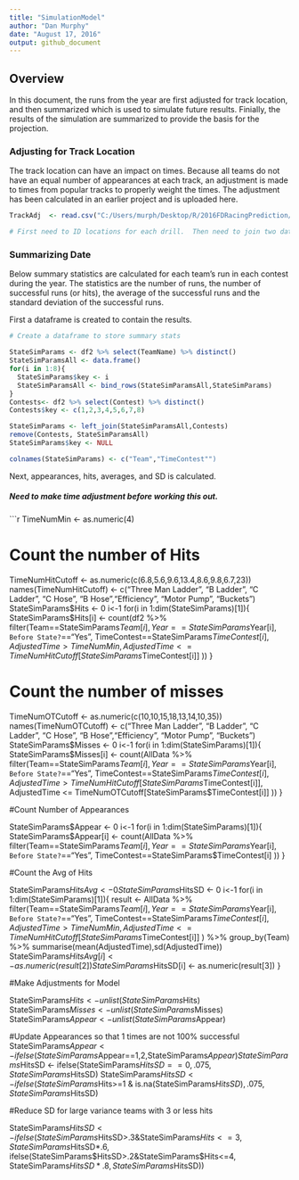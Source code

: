 ```yaml
---
title: "SimulationModel"
author: "Dan Murphy"
date: "August 17, 2016"
output: github_document
---
```


## Overview

In this document, the runs from the year are first adjusted for track location, and then summarized which is used to simulate future results.  Finially, the results of the simulation are summarized to provide the basis for the projection.  

### Adjusting for Track Location

The track location can have an impact on times.  Because all teams do not have an equal number of appearances at each track, an adjustment is made to times from popular tracks to properly weight the times.  The adjustment has been calculated in an earlier project and is uploaded here.  

```r
TrackAdj  <- read.csv("C:/Users/murph/Desktop/R/2016FDRacingPrediction/RawData/TrackAdj.csv")

# First need to ID locations for each drill.  Then need to join two data frames.  


```

### Summarizing Date

Below summary statistics are calculated for each team's run in each contest during the year.  The statistics are the number of runs, the number of successful runs (or hits), the average of the successful runs and the standard deviation of the successful runs.  

First a dataframe is created to contain the results.  

```r
# Create a dataframe to store summary stats

StateSimParams <- df2 %>% select(TeamName) %>% distinct()
StateSimParamsAll <- data.frame()
for(i in 1:8){
  StateSimParams$key <- i
  StateSimParamsAll <- bind_rows(StateSimParamsAll,StateSimParams)
}
Contests<- df2 %>% select(Contest) %>% distinct()
Contests$key <- c(1,2,3,4,5,6,7,8)

StateSimParams <- left_join(StateSimParamsAll,Contests)
remove(Contests, StateSimParamsAll)
StateSimParams$key <- NULL

colnames(StateSimParams) <- c("Team","TimeContest"")
```

Next, appearances, hits, averages, and SD is calculated.  


#####  Need to make time adjustment before working this out.  


```r
TimeNumMin <- as.numeric(4)


# Count the number of Hits

TimeNumHitCutoff <- as.numeric(c(6.8,5.6,9.6,13.4,8.6,9.8,6.7,23))
names(TimeNumHitCutoff) <- c("Three Man Ladder", "B Ladder", "C Ladder", "C Hose", 
                             "B Hose","Efficiency", "Motor Pump", "Buckets")
StateSimParams$Hits <- 0
i<-1
for(i in 1:dim(StateSimParams)[1]){
  StateSimParams$Hits[i] <- count(df2 %>% filter(Team==StateSimParams$Team[i],
                                                     Year==StateSimParams$Year[i],
                                                     `Before State?`=="Yes",
                                                     TimeContest==StateSimParams$TimeContest[i],
                                                     AdjustedTime > TimeNumMin,
                                                     AdjustedTime <= TimeNumHitCutoff[StateSimParams$TimeContest[i]]
                                                     ))
}

# Count the number of misses
TimeNumOTCutoff <- as.numeric(c(10,10,15,18,13,14,10,35))
names(TimeNumOTCutoff) <- c("Three Man Ladder", "B Ladder", "C Ladder", "C Hose", 
                             "B Hose","Efficiency", "Motor Pump", "Buckets")
StateSimParams$Misses <- 0
i<-1
for(i in 1:dim(StateSimParams)[1]){
  StateSimParams$Misses[i] <- count(AllData %>% filter(Team==StateSimParams$Team[i],
                                                     Year==StateSimParams$Year[i],
                                                     `Before State?`=="Yes",
                                                     TimeContest==StateSimParams$TimeContest[i],
                                                     AdjustedTime > TimeNumHitCutoff[StateSimParams$TimeContest[i]],
                                                     AdjustedTime <= TimeNumOTCutoff[StateSimParams$TimeContest[i]] 
  ))
}

#Count Number of Appearances 

StateSimParams$Appear <- 0
i<-1
for(i in 1:dim(StateSimParams)[1]){
  StateSimParams$Appear[i] <- count(AllData %>% filter(Team==StateSimParams$Team[i],
                                                       Year==StateSimParams$Year[i],
                                                       `Before State?`=="Yes",
                                                       TimeContest==StateSimParams$TimeContest[i] 
  ))
}

#Count the Avg of Hits

StateSimParams$HitsAvg <- 0
StateSimParams$HitsSD <- 0
i<-1
for(i in 1:dim(StateSimParams)[1]){
      result <-  AllData %>% filter(Team==StateSimParams$Team[i],
                                                     Year==StateSimParams$Year[i],
                                                     `Before State?`=="Yes",
                                                     TimeContest==StateSimParams$TimeContest[i],
                                                     AdjustedTime > TimeNumMin,
                                                     AdjustedTime <= TimeNumHitCutoff[StateSimParams$TimeContest[i]]
                                                  ) %>% 
                                                group_by(Team) %>% summarise(mean(AdjustedTime),sd(AdjustedTime))
      StateSimParams$HitsAvg[i] <- as.numeric(result[2])
      StateSimParams$HitsSD[i]  <- as.numeric(result[3])
}

#Make Adjustments for Model


StateSimParams$Hits <- unlist(StateSimParams$Hits)
StateSimParams$Misses <- unlist(StateSimParams$Misses)
StateSimParams$Appear <- unlist(StateSimParams$Appear)

#Update Appearances so that 1 times are not 100% successful
StateSimParams$Appear <- ifelse(StateSimParams$Appear==1,2,StateSimParams$Appear)
StateSimParams$HitsSD <- ifelse(StateSimParams$HitsSD==0,.075,StateSimParams$HitsSD)
StateSimParams$HitsSD <- ifelse(StateSimParams$Hits>=1 & is.na(StateSimParams$HitsSD),.075,StateSimParams$HitsSD)

#Reduce SD for large variance teams with 3 or less hits

StateSimParams$HitsSD <- ifelse(StateSimParams$HitsSD>.3&StateSimParams$Hits<=3,
                                StateSimParams$HitsSD*.6,
                                ifelse(StateSimParams$HitsSD>.2&StateSimParams$Hits<=4,
                                       StateSimParams$HitsSD*.8,StateSimParams$HitsSD))



